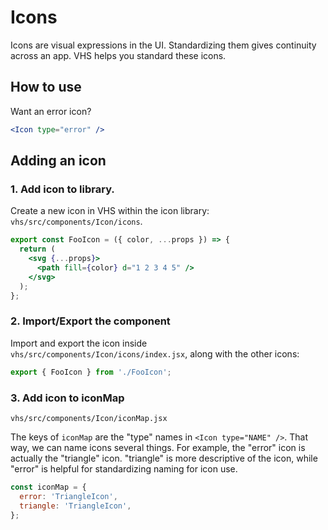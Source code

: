 
<Meta title="Components/Icon/Overview" />

# Icons

<Subtitle>
  Icons are visual expressions in the UI. Standardizing them gives continuity across an app. VHS
  helps you standard these icons.
</Subtitle>

## How to use

Want an error icon?

```jsx
<Icon type="error" />
```

## Adding an icon

### 1. Add icon to library.

Create a new icon in VHS within the icon library: `vhs/src/components/Icon/icons`.

```jsx
export const FooIcon = ({ color, ...props }) => {
  return (
    <svg {...props}>
      <path fill={color} d="1 2 3 4 5" />
    </svg>
  );
};
```

### 2. Import/Export the component

Import and export the icon inside `vhs/src/components/Icon/icons/index.jsx`, along with the other icons:

```jsx
export { FooIcon } from './FooIcon';
```

### 3. Add icon to iconMap

`vhs/src/components/Icon/iconMap.jsx`

The keys of `iconMap` are the "type" names in `<Icon type="NAME" />`. That way, we can name icons several things. For example, the "error" icon is actually the "triangle" icon. "triangle" is more descriptive of the icon, while "error" is helpful for standardizing naming for icon use.

```jsx
const iconMap = {
  error: 'TriangleIcon',
  triangle: 'TriangleIcon',
};
```
